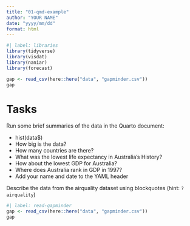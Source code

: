 ```yaml
---
title: "01-qmd-example"
author: "YOUR NAME"
date: "yyyy/mm/dd"
format: html
---
```



```r
#| label: libraries
library(tidyverse)
library(visdat)
library(naniar)
library(forecast)
```

```r
gap <- read_csv(here::here("data", "gapminder.csv"))
gap
```


# Tasks

Run some brief summaries of the data in the Quarto document:

- hist(data$)
- How big is the data?
- How many countries are there?
- What was the lowest life expectancy in Australia’s History?
- How about the lowest GDP for Australia?
- Where does Australia rank in GDP in 1997?
- Add your name and date to the YAML header

Describe the data from the airquality dataset using blockquotes (hint: `?airquality`)

```r
#| label: read-gapminder
gap <- read_csv(here::here("data", "gapminder.csv"))
gap
```

```r
```



